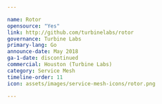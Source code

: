 ---

name: Rotor
opensource: "Yes"
link: http://github.com/turbinelabs/rotor
governance: Turbine Labs
primary-lang: Go
announce-date: May 2018
ga-1-date: discontinued
commercial: Houston (Turbine Labs)
category: Service Mesh
timeline-order: 11
icon: assets/images/service-mesh-icons/rotor.png

---
